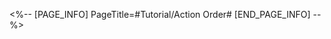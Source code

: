 <%-- [PAGE_INFO]
PageTitle=#Tutorial/Action Order#
[END_PAGE_INFO] --%>
{{Tutorial
|sort      = 110102
|title     = Action Order
|subtitle  = 
|type      = Battle
|about     = 
|image1    = Tutorial Action Order 1.png{{subst:void|<!--$UPLOAD:<<SpriteOutput/TutorialPic/TutorialPage_110102.png>-<Tutorial Action Order 1.png>-<Tutorial Files>>-->}}
|text1     = {{Color|h|nobold=1|Action Order}} shows the order of action of both allies and enemies. The character at the top of the order will take action first.
|image2    = Tutorial Action Order 2.png{{subst:void|<!--$UPLOAD:<<SpriteOutput/TutorialPic/TutorialPage_110102.png>-<Tutorial Action Order 2.png>-<Tutorial Files>>-->}}
|text2     = ({{tt|Tap|on mobile}}/{{tt|Press|on controller}}/{{tt|Click|on keyboard}}) {{Color|h|nobold=1|Action Order}} to display the {{Color|h|nobold=1|action value}} in the bottom right corner of every target. {{Color|h|nobold=1|Action value}} represents the interval until the next action. The lower the value, the sooner the action will be on the {{Color|h|nobold=1|Action Order}}.
|image3    = Tutorial Action Order 3.png{{subst:void|<!--$UPLOAD:<<SpriteOutput/TutorialPic/TutorialPage_110104.png>-<Tutorial Action Order 3.png>-<Tutorial Files>>-->}}
|text3     = Some characters' abilities can cause actions to be {{Color|h|nobold=1|Advanced Forward}} or {{Color|h|nobold=1|delayed}}. Triggering {{Color|h|nobold=1|Weakness Break}} on enemies will also cause their action to be {{Color|h|nobold=1|delayed}}.
}}